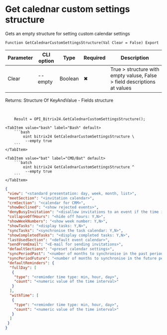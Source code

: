 ﻿---
sidebar_position: 9
description: Get calednar custom settings structure and other functions to work with Bitrix24 in the Open Integration Package, a free open-source integration library for 1C:Enterprise 8, OneScript and CLI
keywords: [1C, 1С, 1С:Enterprise, 1С:Enterprise 8.3, API, Integration, Services, Exchange, OneScript, CLI, Bitrix24]
---


# Get calednar custom settings structure
 Gets an empty structure for setting custom calendar settings



`Function GetCalednarCustomSettingsStructure(Val Clear = False) Export`

  | Parameter | CLI option | Type | Required | Description |
  |-|-|-|-|-|
  | Clear | --empty | Boolean | &#x2716; | True > structure with empty valuse, False > field descriptions at values |

  
  Returns:  Structure Of KeyAndValue - Fields structure

<br/>



```bsl title="1C:Enterprise/OneScript code example"
    Result = OPI_Bitrix24.GetCalednarCustomSettingsStructure();
```
 

 <Tabs>
  
    <TabItem value="bash" label="Bash" default>
        ```bash
            oint bitrix24 GetCalednarCustomSettingsStructure \
             --empty true
        ```
    </TabItem>
  
    <TabItem value="bat" label="CMD/Bat" default>
        ```batch
            oint bitrix24 GetCalednarCustomSettingsStructure ^
             --empty true
        ```
    </TabItem>
</Tabs>


```json title="Result"
{
 "view": "<standard presentation: day, week, month, list>",
 "meetSection": "<invitation calendar>",
 "crmSection": "<calendar for CRM>",
 "showDeclined": "<show rejected events>",
 "denyBusyInvitation": "<disallow invitations to an event if the time is full>",
 "collapseOffHours": "<hide off hours: Y,N>",
 "showWeekNumbers": "<show week number: Y,N>",
 "showTasks": "<display tasks: Y,N>",
 "syncTasks": "<synchronise the task calendar: Y,N>",
 "showCompletedTasks": "<display completed tasks: Y,N>",
 "lastUsedSection": "<default event calendar>",
 "sendFromEmail": "<E-mail for sending invitations>",
 "defaultSections": "<preset calendar settings>",
 "syncPeriodPast": "<number of months to synchronise in the past period>",
 "syncPeriodFuture": "<number of months to synchronise in the future period>",
 "defaultReminders": {
  "fullDay": [
   {
    "type": "<reminder time type: min, hour, day>",
    "count": "<numeric value of the time interval>"
   }
  ],
  "withTime": [
   {
    "type": "<reminder time type: min, hour, day>",
    "count": "<numeric value of the time interval>"
   }
  ]
 }
}
```
